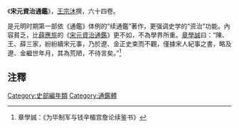 《'''宋元資治通鑑'''》，[[王宗沐|王宗沐]]撰，六十四卷。

是元明时期第一部依《通鑑》体例的“续通鑑”著作，更强调史学的“资治”功能。內容貧乏，比[[薛應旂|薛應旂]]的《[[宋元資治通鑑_(薛應旂)|宋元資治通鑑]]》更不如，不為學界所重。[[章學誠|章學誠]]曰：“陳、王、薛三家，紛紛續宋元事，乃於遼、金正史束而不觀，僅據宋人紀事之書，略及遼、金繼世年月，其為荒陋，不待言矣。”<ref>章學誠：《为毕制军与钱辛楣宫詹论续鉴书》</ref>

==注釋==
<div class="references-small">
<references />
</div>

[[Category:史部編年類|Category:史部編年類]]
[[Category:通鑑體|Category:通鑑體]]